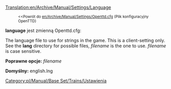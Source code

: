 [[Translation:en/Archive/Manual/Settings/Language]]
{{pl/Tłumaczenie|oryg. = Language
|z     = en
|Postępy = 50
}}

:<small><<Powrót do [[en/Archive/Manual/Settings/Openttd.cfg]] (Plik konfiguracyjny OpenTTD)</small>


'''language''' jest zmienną Openttd.cfg:

The language file to use for strings in the game. This is a client-setting only. See the '''lang''' directory for possible files, ''filename'' is the one to use. ''filename'' is case sensitive.


'''Poprawne opcje:''' ''filename''

'''Domyślny:''' english.lng

[[Category:pl/Manual/Base Set/Trains/Ustawienia]]